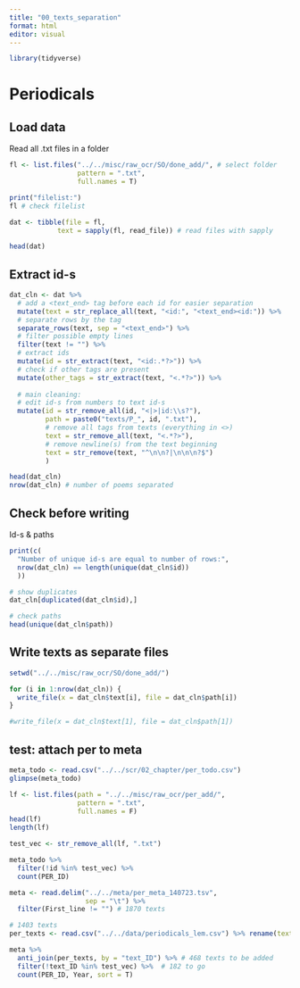 ```yaml
---
title: "00_texts_separation"
format: html
editor: visual
---
```


```r
library(tidyverse)
```

# Periodicals

## Load data

Read all .txt files in a folder

```r
fl <- list.files("../../misc/raw_ocr/SO/done_add/", # select folder
                 pattern = ".txt",
                 full.names = T)

print("filelist:")
fl # check filelist

dat <- tibble(file = fl,
            text = sapply(fl, read_file)) # read files with sapply

head(dat)
```

## Extract id-s

```r
dat_cln <- dat %>% 
  # add a <text_end> tag before each id for easier separation
  mutate(text = str_replace_all(text, "<id:", "<text_end><id:")) %>% 
  # separate rows by the tag
  separate_rows(text, sep = "<text_end>") %>% 
  # filter possible empty lines
  filter(text != "") %>% 
  # extract ids
  mutate(id = str_extract(text, "<id:.*?>")) %>% 
  # check if other tags are present
  mutate(other_tags = str_extract(text, "<.*?>")) %>% 
    
  # main cleaning: 
  # edit id-s from numbers to text id-s
  mutate(id = str_remove_all(id, "<|>|id:\\s?"),
         path = paste0("texts/P_", id, ".txt"),
         # remove all tags from texts (everything in <>)
         text = str_remove_all(text, "<.*?>"),
         # remove newline(s) from the text beginning
         text = str_remove(text, "^\n\n?|\n\n\n?$")
         )

head(dat_cln)
nrow(dat_cln) # number of poems separated
```

## Check before writing

Id-s & paths

```r
print(c(
  "Number of unique id-s are equal to number of rows:", 
  nrow(dat_cln) == length(unique(dat_cln$id))
  ))

# show duplicates
dat_cln[duplicated(dat_cln$id),]

# check paths
head(unique(dat_cln$path))
```

## Write texts as separate files

```r
setwd("../../misc/raw_ocr/SO/done_add/")

for (i in 1:nrow(dat_cln)) {
  write_file(x = dat_cln$text[i], file = dat_cln$path[i])
}

#write_file(x = dat_cln$text[1], file = dat_cln$path[1])
```

## test: attach per to meta

```r
meta_todo <- read.csv("../../scr/02_chapter/per_todo.csv")
glimpse(meta_todo)
```

```r
lf <- list.files(path = "../../misc/raw_ocr/per_add/",
                 pattern = ".txt",
                 full.names = F)
head(lf)
length(lf)

test_vec <- str_remove_all(lf, ".txt")

meta_todo %>% 
  filter(!id %in% test_vec) %>% 
  count(PER_ID)

```

```r
meta <- read.delim("../../meta/per_meta_140723.tsv", 
                   sep = "\t") %>% 
  filter(First_line != "") # 1870 texts

# 1403 texts
per_texts <- read.csv("../../data/periodicals_lem.csv") %>% rename(text_ID = id)

meta %>% 
  anti_join(per_texts, by = "text_ID") %>% # 468 texts to be added
  filter(!text_ID %in% test_vec) %>%  # 182 to go
  count(PER_ID, Year, sort = T)
```
